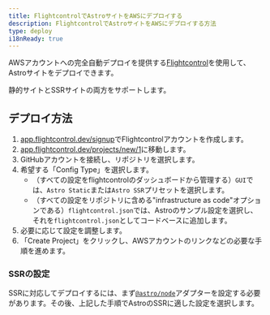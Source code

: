 ```yaml
---
title: FlightcontrolでAstroサイトをAWSにデプロイする
description: FlightcontrolでAstroサイトをAWSにデプロイする方法
type: deploy
i18nReady: true
---
```


AWSアカウントへの完全自動デプロイを提供する[Flightcontrol](https://www.flightcontrol.dev?ref=astro)を使用して、Astroサイトをデプロイできます。

静的サイトとSSRサイトの両方をサポートします。

## デプロイ方法

1. [app.flightcontrol.dev/signup](https://app.flightcontrol.dev/signup?ref=astro)でFlightcontrolアカウントを作成します。
2. [app.flightcontrol.dev/projects/new/1](https://app.flightcontrol.dev/projects/new/1)に移動します。
3. GitHubアカウントを接続し、リポジトリを選択します。
4. 希望する「Config Type」を選択します。
    - （すべての設定をflightcontrolのダッシュボードから管理する）`GUI`では、`Astro Static`または`Astro SSR`プリセットを選択します。
    - （すべての設定をリポジトリに含める"infrastructure as code"オプションである）`flightcontrol.json`では、Astroのサンプル設定を選択し、それを`flightcontrol.json`としてコードベースに追加します。
5. 必要に応じて設定を調整します。
6. 「Create Project」をクリックし、AWSアカウントのリンクなどの必要な手順を進めます。

### SSRの設定

SSRに対応してデプロイするには、まず[`@astro/node`](/ja/guides/integrations-guide/node/)アダプターを設定する必要があります。その後、上記した手順でAstroのSSRに適した設定を選択します。
